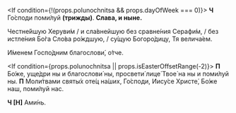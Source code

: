 <If condition={!(props.polunochnitsa && props.dayOfWeek === 0)}>
    **Ч** Го́споди поми́луй **(трижды)**. **Слава, и ныне.**
</If>

Честне́йшую Херуви́м / и сла́внейшую без сравне́ния Серафи́м, / без истле́ния Бо́га Сло́ва ро́ждшую, / су́щую Богоро́дицу, Тя велича́ем.

И́менем Госпо́дним благослови́, о́тче.

<If condition={props.polunochnitsa || props.isEasterOffsetRange(-2)}>
    <Then>**П** Бо́же, уще́дри ны и благослови́ ны, просвети́ лице́ Твое́ на ны и поми́луй ны.</Then>
    <Else>**П** Моли́твами святы́х оте́ц на́ших, Го́споди, Иису́се Христе́, Бо́же наш, поми́луй нас.</Else>
</If>

**Ч [Н]** Ами́нь.
